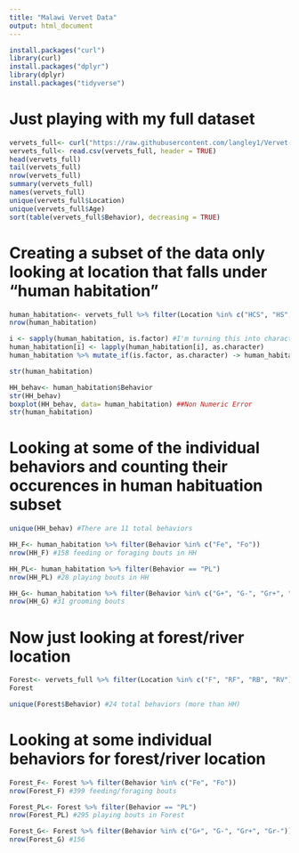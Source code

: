 ```yaml
---
title: "Malawi Vervet Data"
output: html_document
---
```


```r
install.packages("curl")
library(curl)
install.packages("dplyr")
library(dplyr)
install.packages("tidyverse")
```

# Just playing with my full dataset
```r
vervets_full<- curl("https://raw.githubusercontent.com/langley1/Vervet-Data/master/Vervet%20Behavior.csv")
vervets_full<- read.csv(vervets_full, header = TRUE)
head(vervets_full)
tail(vervets_full)
nrow(vervets_full)
summary(vervets_full)
names(vervets_full)
unique(vervets_full$Location)
unique(vervets_full$Age)
sort(table(vervets_full$Behavior), decreasing = TRUE)
```

# Creating a subset of the data only looking at location that falls under "human habitation"
```r
human_habitation<- vervets_full %>% filter(Location %in% c("HCS", "HS", "HO", "HP")) 
nrow(human_habitation)

i <- sapply(human_habitation, is.factor) #I'm turning this into characters to see if that helps with the boxplot attempts
human_habitation[i] <- lapply(human_habitation[i], as.character)
human_habitation %>% mutate_if(is.factor, as.character) -> human_habitation

str(human_habitation)

HH_behav<- human_habitation$Behavior
str(HH_behav)
boxplot(HH_behav, data= human_habitation) ##Non Numeric Error
str(human_habitation)
```

# Looking at some of the individual behaviors and counting their occurences in human habituation subset
```r
unique(HH_behav) #There are 11 total behaviors

HH_F<- human_habitation %>% filter(Behavior %in% c("Fe", "Fo"))
nrow(HH_F) #158 feeding or foraging bouts in HH

HH_PL<- human_habitation %>% filter(Behavior == "PL")
nrow(HH_PL) #28 playing bouts in HH

HH_G<- human_habitation %>% filter(Behavior %in% c("G+", "G-", "Gr+", "Gr-"))
nrow(HH_G) #31 grooming bouts
```

# Now just looking at forest/river location 
```r
Forest<- vervets_full %>% filter(Location %in% c("F", "RF", "RB", "RV"))
Forest

unique(Forest$Behavior) #24 total behaviors (more than HH)
```

# Looking at some individual behaviors for forest/river location
```r
Forest_F<- Forest %>% filter(Behavior %in% c("Fe", "Fo"))
nrow(Forest_F) #399 feeding/foraging bouts 

Forest_PL<- Forest %>% filter(Behavior == "PL")
nrow(Forest_PL) #295 playing bouts in Forest

Forest_G<- Forest %>% filter(Behavior %in% c("G+", "G-", "Gr+", "Gr-"))
nrow(Forest_G) #156 
```

